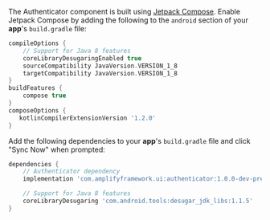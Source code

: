 The Authenticator component is built using [Jetpack Compose](https://developer.android.com/jetpack/compose). Enable Jetpack Compose by adding the following to the `android` section of your **app**'s `build.gradle` file:

```groovy
compileOptions {
    // Support for Java 8 features
    coreLibraryDesugaringEnabled true
    sourceCompatibility JavaVersion.VERSION_1_8
    targetCompatibility JavaVersion.VERSION_1_8
}
buildFeatures {
    compose true
}
composeOptions {
   kotlinCompilerExtensionVersion '1.2.0'
}
```

Add the following dependencies to your **app**'s `build.gradle` file and click "Sync Now" when prompted:

```groovy
dependencies {    
    // Authenticator dependency
    implementation 'com.amplifyframework.ui:authenticator:1.0.0-dev-preview.0'

    // Support for Java 8 features
    coreLibraryDesugaring 'com.android.tools:desugar_jdk_libs:1.1.5'
}
```
